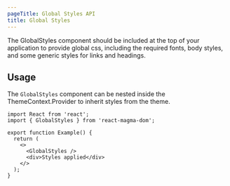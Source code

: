 ```yaml
---
pageTitle: Global Styles API
title: Global Styles
---
```


<PageContent componentName="global_styles" type="api">

<LeadParagraph>
  The GlobalStyles component should be included at the top of your application
  to provide global css, including the required fonts, body styles, and some
  generic styles for links and headings.
</LeadParagraph>

## Usage

The `GlobalStyles` component can be nested inside the <Link to="/api-intro/styles-and-themes/#using_themes">ThemeContext.Provider</Link> to inherit styles from the theme.

```tsx
import React from 'react';
import { GlobalStyles } from 'react-magma-dom';

export function Example() {
  return (
    <>
      <GlobalStyles />
      <div>Styles applied</div>
    </>
  );
}
```

</PageContent>
